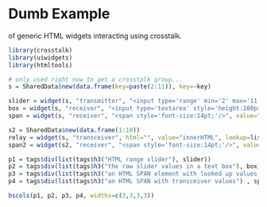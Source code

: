 # Dumb Example

of generic HTML widgets interacting using crosstalk.

```r
library(crosstalk)
library(uiwidgets)
library(htmltools)

# only used right now to get a crosstalk group...
s = SharedData$new(data.frame(key=paste(2:11)), key=~key)

slider = widget(s, "transmitter", "<input type='range' min='2' max='11'/>", width=200)
box = widget(s, "receiver", "<input type='textarea' style='height:200px;font-size:14pt;'/>", height=400, width=400)
span = widget(s, "receiver", "<span style='font-size:14pt;'/>", value="innerText", width=200, lookup=letters[1:10])

s2 = SharedData$new(data.frame(1:10))
relay = widget(s, "transceiver", html="", value="innerHTML", lookup=list(1:2, 2:3, 3, 4, 5, 6:7, 7:8, 8:9, 9:10, 10), relay=s2)
span2 = widget(s2, "receiver", "<span style='font-size:14pt;'/>", value="innerText")

p1 = tags$div(list(tags$h3("HTML range slider"), slider))
p2 = tags$div(list(tags$h3("the raw slider values in a text box"), box))
p3 = tags$div(list(tags$h3("an HTML SPAN element with looked up values from the slider:") , span))
p4 = tags$div(list(tags$h3("an HTML SPAN with transceiver values") , span2, relay))

bscols(p1, p2, p3, p4, widths=c(3,3,3,3))
```
